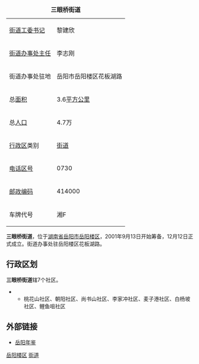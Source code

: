{| border="1" cellpadding="4" cellspacing="0" align="right" width="280" style="margin: 0 0 1em 1em; background: #ffffff; border: 1px #aaaaaa solid; border-collapse: collapse; font-size: 90%;"
|-----
|+'''三眼桥街道'''
|-----
|[[街道工委书记|街道工委书记]]||黎建欣
|-----
|[[街道办事处主任|街道办事处主任]]||李志刚
|-----
| 街道办事处驻地 || 岳阳市岳阳楼区花板湖路
|-----
| 总[[面积|面积]]
| 3.6[[平方公里|平方公里]]              
|-----
| 总[[人口|人口]]
| 4.7万
|-----
| [[中国行政区|行政区]]类别 || [[街道|街道]]
|-----
| [[电话区号|电话区号]]
| 0730
|-----
|[[邮政编码|邮政编码]] || 414000
|-----
|车牌代号|| 湘F
|}

'''三眼桥街道'''，位于[[湖南省|湖南省]][[岳阳市|岳阳市]][[岳阳楼区|岳阳楼区]]，2001年9月13日开始筹备，12月12日正式成立。街道办事处驻岳阳楼区花板湖路。

==行政区划==
'''三眼桥街道'''辖7个社区。
**桃花山社区、朝阳社区、尚书山社区、李家冲社区、麦子港社区、白杨坡社区、鲤鱼咀社区

==外部链接==
*[https://archive.is/20121128232132/http://www.yysqw.gov.cn/Html/10/5/36/0/6615681064408.html 岳阳年鉴]

{{湖南小作品}}
{{岳阳市岳阳楼区行政区划}}

[[Category:岳阳街道_(行政区划)|岳阳楼区]]
[[Category:岳阳楼区行政区划|街道]]